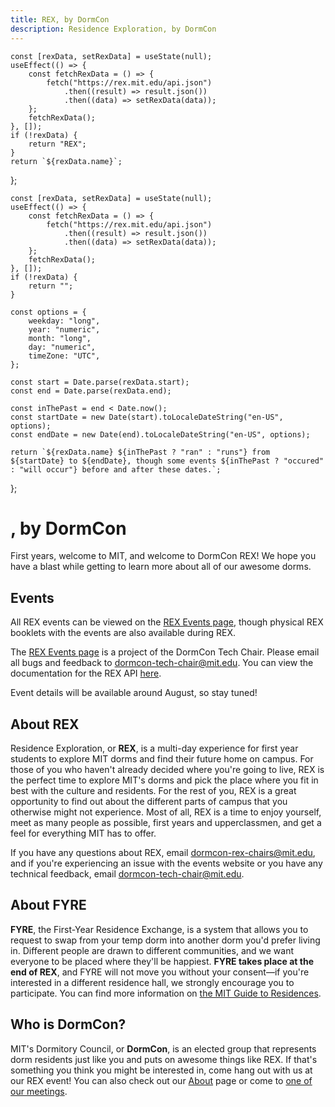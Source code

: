 ```yaml
---
title: REX, by DormCon
description: Residence Exploration, by DormCon
---
```



    const [rexData, setRexData] = useState(null);
    useEffect(() => {
        const fetchRexData = () => {
            fetch("https://rex.mit.edu/api.json")
                .then((result) => result.json())
                .then((data) => setRexData(data));
        };
        fetchRexData();
    }, []);
    if (!rexData) {
        return "REX";
    }
    return `${rexData.name}`;
};

    const [rexData, setRexData] = useState(null);
    useEffect(() => {
        const fetchRexData = () => {
            fetch("https://rex.mit.edu/api.json")
                .then((result) => result.json())
                .then((data) => setRexData(data));
        };
        fetchRexData();
    }, []);
    if (!rexData) {
        return "";
    }

    const options = {
        weekday: "long",
        year: "numeric",
        month: "long",
        day: "numeric",
        timeZone: "UTC",
    };

    const start = Date.parse(rexData.start);
    const end = Date.parse(rexData.end);

    const inThePast = end < Date.now();
    const startDate = new Date(start).toLocaleDateString("en-US", options);
    const endDate = new Date(end).toLocaleDateString("en-US", options);

    return `${rexData.name} ${inThePast ? "ran" : "runs"} from ${startDate} to ${endDate}, though some events ${inThePast ? "occured" : "will occur"} before and after these dates.`;

};

# <REXName />, by DormCon

First years, welcome to MIT, and welcome to DormCon REX! We hope you have a
blast while getting to learn more about all of our awesome dorms.

## Events

All REX events can be viewed on the [REX Events page](/rex/events), though
physical REX booklets with the events are also available during REX.

<TRexEntryButton />

The [REX Events page](/rex/events) is a project of the DormCon Tech Chair.
Please email all bugs and feedback to dormcon-tech-chair@mit.edu. You can view
the documentation for the REX API [here](/rex/api).

**<REXEventDates />** Event details will be available around August, so stay
tuned!

## About REX

Residence Exploration, or **REX**, is a multi-day experience for first year
students to explore MIT dorms and find their future home on campus. For those of
you who haven't already decided where you're going to live, REX is the perfect
time to explore MIT's dorms and pick the place where you fit in best with the
culture and residents. For the rest of you, REX is a great opportunity to find
out about the different parts of campus that you otherwise might not experience.
Most of all, REX is a time to enjoy yourself, meet as many people as possible,
first years and upperclassmen, and get a feel for everything MIT has to offer.

If you have any questions about REX, email dormcon-rex-chairs@mit.edu, and if
you're experiencing an issue with the events website or you have any technical
feedback, email dormcon-tech-chair@mit.edu.

## About FYRE

**FYRE**, the First-Year Residence Exchange, is a system that allows you to
request to swap from your temp dorm into another dorm you'd prefer living in.
Different people are drawn to different communities, and we want everyone to be
placed where they'll be happiest. **FYRE takes place at the end of REX**, and
FYRE will not move you without your consent—if you're interested in a different
residence hall, we strongly encourage you to participate. You can find more
information on
[the MIT Guide to Residences](https://mitguidetoresidences.mit.edu/housing-information/first-year-housing).

## Who is DormCon?

MIT's Dormitory Council, or **DormCon**, is an elected group that represents
dorm residents just like you and puts on awesome things like REX. If that's
something you think you might be interested in, come hang out with us at our REX
event! You can also check out our [About](/about) page or come to
[one of our meetings](/about/meetings).

